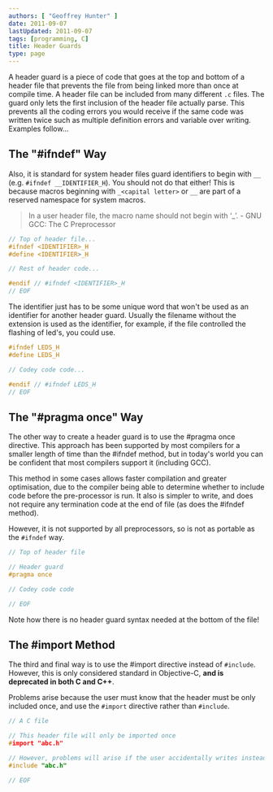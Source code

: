 ```yaml
---
authors: [ "Geoffrey Hunter" ]
date: 2011-09-07
lastUpdated: 2011-09-07
tags: [programming, C]
title: Header Guards
type: page
---
```


A header guard is a piece of code that goes at the top and bottom of a header file that prevents the file from being linked more than once at compile time. A header file can be included from many different `.c` files. The guard only lets the first inclusion of the header file actually parse. This prevents all the coding errors you would receive if the same code was written twice such as multiple definition errors and variable over writing. Examples follow...

## The "#ifndef" Way

Also, it is standard for system header files guard identifiers to begin with `__` (e.g. `#ifndef __IDENTIFIER_H`). You should not do that either! This is because macros beginning with `_<capital letter>` or `__` are part of a reserved namespace for system macros.

> In a user header file, the macro name should not begin with ‘_’. - GNU GCC: The C Preprocessor

```c
// Top of header file...
#ifndef <IDENTIFIER>_H
#define <IDENTIFIER>_H

// Rest of header code...

#endif // #ifndef <IDENTIFIER>_H
// EOF
```

The identifier just has to be some unique word that won't be used as an identifier for another header guard. Usually the filename without the extension is used as the identifier, for example, if the file controlled the flashing of led's, you could use.

```c    
#ifndef LEDS_H
#define LEDS_H

// Codey code code...

#endif // #ifndef LEDS_H
// EOF
```

## The "#pragma once" Way

The other way to create a header guard is to use the #pragma once directive. This approach has been supported by most compilers for a smaller length of time than the #ifndef method, but in today's world you can be confident that most compilers support it (including GCC).

This method in some cases allows faster compilation and greater optimisation, due to the compiler being able to determine whether to include code before the pre-processor is run. It also is simpler to write, and does not require any termination code at the end of file (as does the #ifndef method).

However, it is not supported by all preprocessors, so is not as portable as the `#ifndef` way.

```c    
// Top of header file

// Header guard
#pragma once

// Codey code code

// EOF
```

Note how there is no header guard syntax needed at the bottom of the file!

## The #import Method

The third and final way is to use the #import directive instead of `#include`. However, this is only considered standard in Objective-C, **and is deprecated in both C and C++**.

Problems arise because the user must know that the header must be only included once, and use the `#import` directive rather than `#include`.

```c    
// A C file

// This header file will only be imported once
#import "abc.h"

// However, problems will arise if the user accidentally writes instead
#include "abc.h"

// EOF
```
